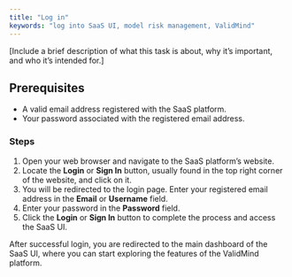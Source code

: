 ```yaml
---
title: "Log in"
keywords: "log into SaaS UI, model risk management, ValidMind"
---
```


[Include a brief description of what this task is about, why it's important, and who it's intended for.]

## Prerequisites
- A valid email address registered with the SaaS platform.
- Your password associated with the registered email address.

### Steps
1. Open your web browser and navigate to the SaaS platform's website.
2. Locate the **Login** or **Sign In** button, usually found in the top right corner of the website, and click on it.
3. You will be redirected to the login page. Enter your registered email address in the **Email** or **Username** field.
4. Enter your password in the **Password** field.
5. Click the **Login** or **Sign In** button to complete the process and access the SaaS UI.

After successful login, you are redirected to the main dashboard of the SaaS UI, where you can start exploring the features of the ValidMind platform.

<!---
## What's Next

[Summarize the task and provide any next steps or resources for the user to continue their learning or work.]
--->
